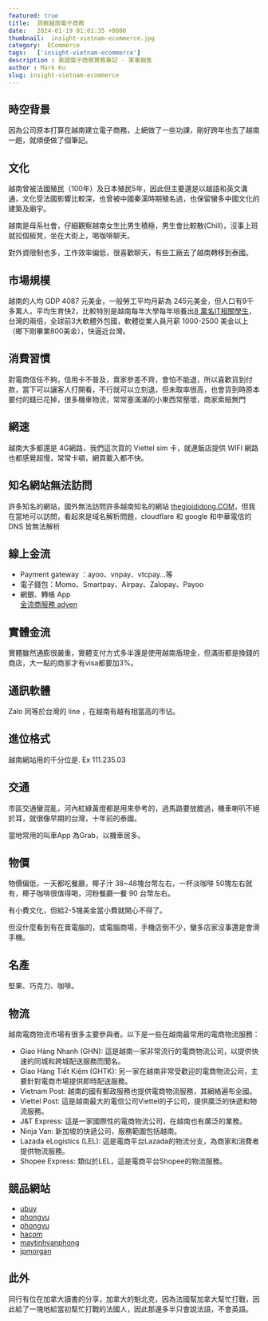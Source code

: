 ```yaml
---
featured: true
title:  洞察越南電子商務
date:   2024-01-19 01:01:35 +0800
thumbnail:  insight-vietnam-ecommerce.jpg
category:  ECommerce
tags:   ['insight-vietnam-ecommerce']
description : 美國電子商務實務筆記 - 軍事銷售
author : Mark Ku
slug: insight-vietnam-ecommerce
---
```

## 時空背景
因為公司原本打算在越南建立電子商務，上網做了一些功課，剛好跨年也去了越南一趟，就順便做了個筆記。

## 文化
越南曾被法國殖民（100年）及日本殖民5年，因此但主要還是以越語和英文溝通，文化受法國影響比較深，也曾被中國秦漢時期殖名過，也保留蠻多中國文化的建築及廟宇。  

越南是母系社會，仔細觀察越南女生比男生積極，男生會比較散(Chill)，沒事上班就拉個板凳，坐在大街上，喝咖啡聊天。  

對外資限制也多，工作效率偏低，很喜歡聊天，有些工廠去了越南轉移到泰國。  

## 市場規模
越南的人均 GDP 4087 元美金，一般勞工平均月薪為 245元美金，但人口有9千多萬人，平均生育快2，比較特別是越南每年大學每年培養出[8 萬名IT相關學生](https://www.imf.org/en/Publications/WEO/weo-database/2022/October/weo-report)，台灣的兩倍，全球前3大軟體外包國，軟體從業人員月薪 1000-2500 美金以上（鄉下剛畢業800美金），快逼近台灣。

## 消費習慣 
對電商信任不夠，信用卡不普及，賣家參差不齊，會怕不能退，所以喜歡貨到付款，當下可以讓客人打開看，不行就可以立刻退，但未取率很高，也會貨到時原本要付的錢已花掉，很多機車物流，常常塞滿滿的小東西常壓壞，商家索賠無門

## 網速
越南大多都還是 4G網路，我們這次買的 Viettel sim 卡，就連飯店提供 WIFI 網路也都感覺超慢，常常卡頓，網頁載入都不快。

## 知名網站無法訪問
許多知名的網站，國外無法訪問許多越南知名的網站 [thegioididong.COM](https://www.thegioididong.com)，但我在當地可以訪問，看起來是域名解析問題，cloudflare 和 google 和中華電信的DNS 皆無法解析

## 線上金流
* Payment gateway ：ayoo、vnpay、vtcpay…等
* 電子錢包：Momo、Smartpay、Airpay、Zalopay、Payoo
* 網銀、轉帳 App  
[金流商服務 adyen](https://www.adyen.com/payment-methods-guides/asia-pacific/vietnam)

## 實體金流
實體雖然通膨很嚴重，實體支付方式多半還是使用越南盾現金，但滿街都是換錢的商店，大一點的商家才有visa都要加3%。

## 通訊軟體
Zalo 同等於台灣的 line ，在越南有越有相當高的市佔。


## 進位格式
越南網站用的千分位是. Ex 111.235.03

## 交通
市區交通蠻混亂，河內紅綠黃燈都是用來參考的，過馬路要放膽過，機車喇叭不絕於耳，就很像早期的台灣，十年前的泰國。  

當地常用的叫車App 為Grab，以機車居多。

## 物價
物價偏低，一天都吃餐廳，椰子汁 38~48塊台幣左右，一杯淡咖啡 50塊左右就有，椰子咖啡很值得喝，河粉餐廳一餐 90 台幣左右。

有小費文化，但給2-5塊美金當小費就開心不得了。  

但沒什麼看到有在賣電腦的，或電腦商場，手機店倒不少，蠻多店家沒事還是會滑手機。  

## 名產
堅果、巧克力、咖啡。

## 物流 
越南電商物流市場有很多主要參與者。以下是一些在越南最常用的電商物流服務：
* Giao Hàng Nhanh (GHN): 這是越南一家非常流行的電商物流公司，以提供快速的同城和跨城配送服務而聞名。
* Giao Hàng Tiết Kiệm (GHTK): 另一家在越南非常受歡迎的電商物流公司，主要針對電商市場提供即時配送服務。
* Vietnam Post: 越南的國有郵政服務也提供電商物流服務，其網絡遍布全國。
* Viettel Post: 這是越南最大的電信公司Viettel的子公司，提供廣泛的快遞和物流服務。
* J&T Express: 這是一家國際性的電商物流公司，在越南也有廣泛的業務。
* Ninja Van: 新加坡的快遞公司，服務範圍包括越南。
* Lazada eLogistics (LEL): 這是電商平台Lazada的物流分支，為商家和消費者提供物流服務。
* Shopee Express: 類似於LEL，這是電商平台Shopee的物流服務。

## 競品網站
* [ubuy](https://www.ubuy.vn/en/)
* [phongvu](https://phongvu.vn/asus-tuf-gaming-fx506hc-hn144w--s220303079)
* [phongvu](https://phongvu.vn/)
* [hacom](https://hacom.vn/cart)
* [maytinhvanphong](https://maytinhvanphong.com.vn/?utm_source=GG_ads&utm_medium=GSearch&utm_campaign=MTVP&gclid=Cj0KCQjw7PCjBhDwARIsANo7Cgn1fxPu3NiOEBGG9hnXmAEj5Bik9oR-isH3qEhNX8IZFWjzBBiztT8aAt03EALw_wcB)
* [jpmorgan](https://www.jpmorgan.com/merchant-services/insights/reports/vietnam)

## 此外
同行有位在加拿大讀書的分享，加拿大的魁北克，因為法國幫加拿大幫忙打戰，因此給了一塊地給當初幫忙打戰的法國人，因此那邊多半只會說法語，不會英語。
